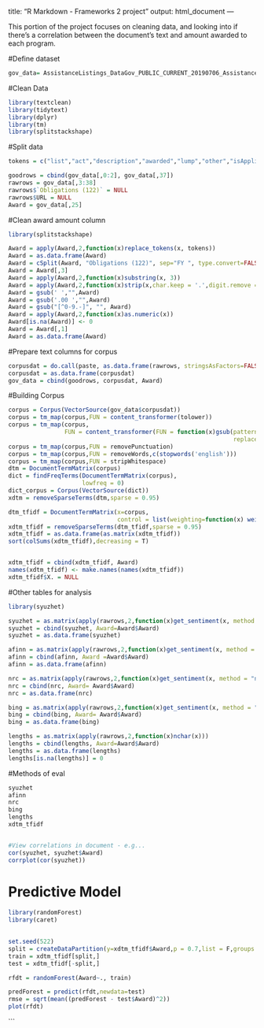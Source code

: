
title: "R Markdown - Frameworks 2 project"
output: html_document
---

This portion of the project focuses on cleaning data, and looking into if there's a correlation between the document's text and amount awarded to each program.

#Define dataset

```{r}
gov_data= AssistanceListings_DataGov_PUBLIC_CURRENT_20190706_AssistanceListings_DataGov_PUBLIC_CURRENT_20190706
```

#Clean Data

```{r}
library(textclean)
library(tidytext)
library(dplyr)
library(tm)
library(splitstackshape)
```

#Split data

```{r}
tokens = c("list","act","description","awarded","lump","other","isApplicable", "est", stopwords)

goodrows = cbind(gov_data[,0:2], gov_data[,37])
rawrows = gov_data[,3:38] 
rawrows$`Obligations (122)` = NULL
rawrows$URL = NULL
Award = gov_data[,25]
```


#Clean award amount column
```{r}
library(splitstackshape)

Award = apply(Award,2,function(x)replace_tokens(x, tokens))
Award = as.data.frame(Award)
Award = cSplit(Award, "Obligations (122)", sep="FY ", type.convert=FALSE)
Award = Award[,3]
Award = apply(Award,2,function(x)substring(x, 3))
Award = apply(Award,2,function(x)strip(x,char.keep = '.',digit.remove = FALSE, apostrophe.remove = FALSE, lower.case = FALSE))
Award = gsub(' ',"",Award)
Award = gsub('.00 ',"",Award)
Award = gsub("[^0-9.-]", "", Award)
Award = apply(Award,2,function(x)as.numeric(x))
Award[is.na(Award)] <- 0
Award = Award[,1]
Award = as.data.frame(Award)
```


#Prepare text columns for corpus
```{r}
corpusdat = do.call(paste, as.data.frame(rawrows, stringsAsFactors=FALSE))
corpusdat = as.data.frame(corpusdat)
gov_data = cbind(goodrows, corpusdat, Award)
```


#Building Corpus
```{r}

corpus = Corpus(VectorSource(gov_data$corpusdat))
corpus = tm_map(corpus,FUN = content_transformer(tolower))
corpus = tm_map(corpus,
                FUN = content_transformer(FUN = function(x)gsub(pattern = 'http[[:alnum:][:punct:]]*',
                                                                replacement = ' ',x = x)))
corpus = tm_map(corpus,FUN = removePunctuation)
corpus = tm_map(corpus,FUN = removeWords,c(stopwords('english')))
corpus = tm_map(corpus,FUN = stripWhitespace)
dtm = DocumentTermMatrix(corpus)
dict = findFreqTerms(DocumentTermMatrix(corpus),
                     lowfreq = 0)
dict_corpus = Corpus(VectorSource(dict))
xdtm = removeSparseTerms(dtm,sparse = 0.95)

dtm_tfidf = DocumentTermMatrix(x=corpus,
                               control = list(weighting=function(x) weightTfIdf(x,normalize=F)))
xdtm_tfidf = removeSparseTerms(dtm_tfidf,sparse = 0.95)
xdtm_tfidf = as.data.frame(as.matrix(xdtm_tfidf))
sort(colSums(xdtm_tfidf),decreasing = T)


xdtm_tfidf = cbind(xdtm_tfidf, Award)
names(xdtm_tfidf) <- make.names(names(xdtm_tfidf))
xdtm_tfidf$X. = NULL

```

#Other tables for analysis
```{r}

library(syuzhet)

syuzhet = as.matrix(apply(rawrows,2,function(x)get_sentiment(x, method = "syuzhet")))
syuzhet = cbind(syuzhet, Award=Award$Award)
syuzhet = as.data.frame(syuzhet)

afinn = as.matrix(apply(rawrows,2,function(x)get_sentiment(x, method = "afinn")))
afinn = cbind(afinn, Award =Award$Award)
afinn = as.data.frame(afinn)

nrc = as.matrix(apply(rawrows,2,function(x)get_sentiment(x, method = "nrc")))
nrc = cbind(nrc, Award= Award$Award)
nrc = as.data.frame(nrc)

bing = as.matrix(apply(rawrows,2,function(x)get_sentiment(x, method = "bing")))
bing = cbind(bing, Award= Award$Award)
bing = as.data.frame(bing)

lengths = as.matrix(apply(rawrows,2,function(x)nchar(x)))
lengths = cbind(lengths, Award=Award$Award)
lengths = as.data.frame(lengths)
lengths[is.na(lengths)] = 0
```

#Methods of eval
```{r}

syuzhet
afinn
nrc
bing
lengths
xdtm_tfidf


#View correlations in document - e.g...
cor(syuzhet, syuzhet$Award)
corrplot(cor(syuzhet))
```

# Predictive Model
```{r}
library(randomForest)
library(caret)

                         
set.seed(522)
split = createDataPartition(y=xdtm_tfidf$Award,p = 0.7,list = F,groups = 100)
train = xdtm_tfidf[split,]
test = xdtm_tfidf[-split,]

rfdt = randomForest(Award~., train)

predForest = predict(rfdt,newdata=test)
rmse = sqrt(mean((predForest - test$Award)^2)) 
plot(rfdt)
```
```
